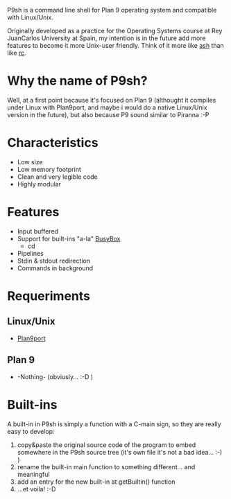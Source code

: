 P9sh is a command line shell for Plan 9 operating system and compatible with Linux/Unix.

Originally developed as a practice for the Operating Systems course at Rey JuanCarlos University at Spain, my intention is in the future add more features to become it more Unix-user friendly. Think of it more like [http://en.wikipedia.org/wiki/Almquist_shell ash] than like [http://en.wikipedia.org/wiki/Rc rc].

= Why the name of P9sh? =
Well, at a first point because it's focused on Plan 9 (althought it compiles under Linux with Plan9port, and maybe i would do a native Linux/Unix version in the future), but also because P9 sound similar to Piranna :-P

= Characteristics =
* Low size
* Low memory footprint
* Clean and very legible code
* Highly modular

= Features =
* Input buffered
* Support for built-ins "a-la" [http://busybox.net BusyBox]
** cd
* Pipelines
* Stdin & stdout redirection
* Commands in background

= Requeriments =
== Linux/Unix ==
* [http://swtch.com/plan9port Plan9port]

== Plan 9 ==
* -Nothing- (obviusly... :-D )

= Built-ins =
A built-in in P9sh is simply a function with a C-main sign, so they are really easy to develop:
# copy&paste the original source code of the program to embed somewhere in the P9sh source tree (it's own file it's not a bad idea... :-) )
# rename the built-in main function to something different... and meaningful
# add an entry for the new built-in at getBuiltin() function
# ...et voila! :-D